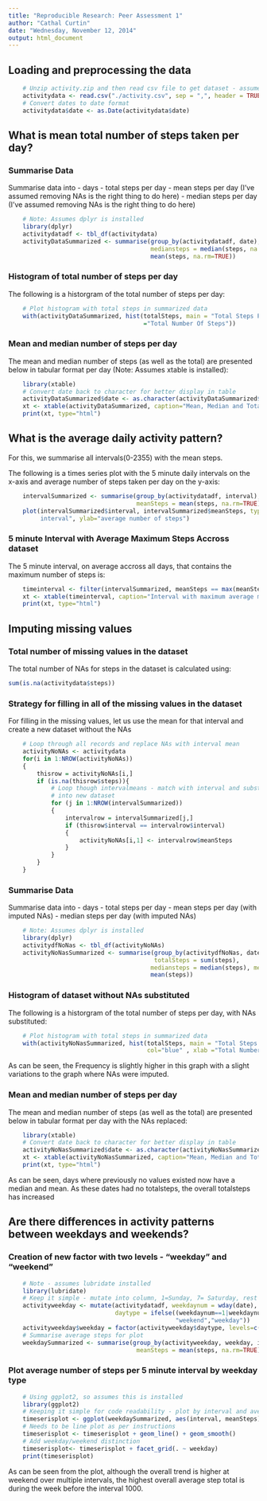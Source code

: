 ```yaml
---
title: "Reproducible Research: Peer Assessment 1"
author: "Cathal Curtin"
date: "Wednesday, November 12, 2014"
output: html_document
---
```


## Loading and preprocessing the data
```r
    # Unzip activity.zip and then read csv file to get dataset - assumes file has been unzipped
    activitydata <- read.csv("./activity.csv", sep = ",", header = TRUE)
    # Convert dates to date format
    activitydata$date <- as.Date(activitydata$date)
```


## What is mean total number of steps taken per day?
### Summarise Data
Summarise data into 
- days
- total steps per day
- mean steps per day (I've assumed removing NAs is the right thing to do here)
- median steps per day (I've assumed removing NAs is the right thing to do here)
```r
    # Note: Assumes dplyr is installed  
    library(dplyr)
    activitydatadf <- tbl_df(activitydata)
    activityDataSummarized <- summarise(group_by(activitydatadf, date), totalSteps = sum(steps), 
                                        mediansteps = median(steps, na.rm= TRUE), meansteps = 
                                        mean(steps, na.rm=TRUE))
```
### Histogram of total number of steps per day   
The following is a historgram of the total number of steps per day:  
```r
    # Plot histogram with total steps in summarized data
    with(activityDataSummarized, hist(totalSteps, main = "Total Steps Per Day", col="red", xlab
                                      ="Total Number Of Steps"))
```
### Mean and median number of steps per day   
The mean and median number of steps (as well as the total) are presented below in tabular format per day (Note: Assumes xtable is installed):  
```r
    library(xtable)
    # Convert date back to character for better display in table
    activityDataSummarized$date <- as.character(activityDataSummarized$date)
    xt <- xtable(activityDataSummarized, caption="Mean, Median and Total Steps Per Day")
    print(xt, type="html")
```
## What is the average daily activity pattern?
For this, we summarise all intervals(0-2355) with the mean steps. 

The following is a times series plot with the 5 minute daily intervals on the x-axis and average   number of steps taken per day on the y-axis:  
```r
    intervalSummarized <- summarise(group_by(activitydatadf, interval), 
                                    meanSteps = mean(steps, na.rm=TRUE)) 
    plot(intervalSummarized$interval, intervalSummarized$meanSteps, type='l', xlab="5 minute 
         interval", ylab="average number of steps")
```
### 5 minute Interval with Average Maximum Steps Accross dataset
The 5 minute interval, on average accross all days, that contains the maximum number of steps is:  
```r
    timeinterval <- filter(intervalSummarized, meanSteps == max(meanSteps))
    xt <- xtable(timeinterval, caption="Interval with maximum average mean steps")
    print(xt, type="html")
```

## Imputing missing values
### Total number of missing values in the dataset 
The total number of NAs for steps in the dataset is calculated using:  
```r
sum(is.na(activitydata$steps))
```
### Strategy for filling in all of the missing values in the dataset
For filling in the missing values, let us use the mean for that interval and create a new dataset without the NAs
```r
    # Loop through all records and replace NAs with interval mean
    activityNoNAs <- activitydata
    for(i in 1:NROW(activityNoNAs)) 
    {
        thisrow = activityNoNAs[i,]
        if (is.na(thisrow$steps)){
            # Loop though intervalmeans - match with interval and substitute meansteps 
            # into new dataset  
            for (j in 1:NROW(intervalSummarized))
            {
                intervalrow = intervalSummarized[j,]
                if (thisrow$interval == intervalrow$interval)
                {
                    activityNoNAs[i,1] <- intervalrow$meanSteps
                }    
            }    
        }
    }
```

### Summarise Data
Summarise data into 
- days
- total steps per day
- mean steps per day (with imputed NAs)
- median steps per day (with imputed NAs)
```r
    # Note: Assumes dplyr is installed  
    library(dplyr)
    activitydfNoNas <- tbl_df(activityNoNAs)
    activityNoNasSummarized <- summarise(group_by(activitydfNoNas, date), 
                                         totalSteps = sum(steps), 
                                        mediansteps = median(steps), meansteps = 
                                        mean(steps))
```

### Histogram of dataset without NAs substituted
The following is a historgram of the total number of steps per day, with NAs substituted:  
```r
    # Plot histogram with total steps in summarized data
    with(activityNoNasSummarized, hist(totalSteps, main = "Total Steps Per Day No NAs", 
                                       col="blue" , xlab ="Total Number Of Steps"))
```

As can be seen, the Frequency is slightly higher in this graph with a slight variations to the graph where NAs were imputed.

### Mean and median number of steps per day   
The mean and median number of steps (as well as the total) are presented below in tabular format per day with the NAs replaced:  
```r
    library(xtable)
    # Convert date back to character for better display in table
    activityNoNasSummarized$date <- as.character(activityNoNasSummarized$date)
    xt <- xtable(activityNoNasSummarized, caption="Mean, Median and Total Steps Per Day")
    print(xt, type="html")
```  
As can be seen, days where previously no values existed now have a median and mean. As these dates had no totalsteps, the overall totalsteps has increased

## Are there differences in activity patterns between weekdays and weekends?
### Creation of new factor with two levels - "weekday" and "weekend"
```r
    # Note - assumes lubridate installed
    library(lubridate)
    # Keep it simple - mutate into column, 1=Sunday, 7= Saturday, rest weekdays and then factor
    activityweekday <- mutate(activitydatadf, weekdaynum = wday(date), 
                              daytype = ifelse((weekdaynum==1|weekdaynum==7),
                                               "weekend","weekday"))
    activityweekday$weekday = factor(activityweekday$daytype, levels=c("weekday","weekend"))
    # Summarise average steps for plot
    weekdaySummarized <- summarise(group_by(activityweekday, weekday, interval), 
                                    meanSteps = mean(steps, na.rm=TRUE)) 
```  
### Plot average number of steps per 5 minute interval by weekday type  
```r
    # Using ggplot2, so assumes this is installed
    library(ggplot2)
    # Keeping it simple for code readability - plot by interval and average steps taken
    timeserisplot <- ggplot(weekdaySummarized, aes(interval, meanSteps))
    # Needs to be line plot as per instructions
    timeserisplot <- timeserisplot + geom_line() + geom_smooth()
    # Add weekday/weekend distinction
    timeserisplot<- timeserisplot + facet_grid(. ~ weekday)
    print(timeserisplot)
``` 

As can be seen from the plot, although the overall trend is higher at weekend over multiple intervals, the highest overall average step total is during the week before the interval 1000.